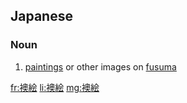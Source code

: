 ==Japanese==
{{ja-kanjitab|ふすま|え|yomi=y}}

===Noun===
{{ja-noun|ふすまえ}}

# [[painting]]s or other images on [[fusuma]]

[[fr:襖絵]]
[[li:襖絵]]
[[mg:襖絵]]